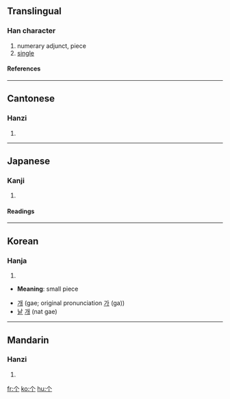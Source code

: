 {{see|個|箇}}<!-- may be replaced by zh-forms -->

==Translingual==
{{stroke order|type=animate}}
===Han character===
{{Han char|rad=丨|as=02|sn=3|four=|canj=人中 (OL)}}
# numerary adjunct, piece
# [[single]]
====References====
{{Han ref|kx=0078.230|dkj=00070|dj=0158.030|hdz=10103.010|uh=4E2A|ud=20010}}
----

==Cantonese==
===Hanzi===
{{yue-hanzi|jyut=|y=go3}}
# {{defn|Cantonese}}
----
==Japanese==
===Kanji===
{{ja-kanji|grade=|rs=丨02}}
# {{defn|Japanese}}
====Readings====
{{ja-readings|on=[[か]] (ka), [[こ]] (ko)|kun=[[こ]] (ko), [[ひ]] (hi)}}
----
==Korean==
===Hanja===
{{ko-hanja|hangeul=[[개]]|eumhun=[[낱]] [[개]]|rv=gae, ga|mr=kae, ka|y=kay, ka}}
# {{defn|Korean}}



* '''Meaning''': small piece

* [[개]] (gae; original pronunciation [[가]] (ga))
* [[낱]] [[개]] (nat gae)
----
==Mandarin==
===Hanzi===
{{cmn-hanzi|tra=個|pin=[[gè]] (ge4)|wg=ko<sup>4</sup>}}
# {{defn|Mandarin}}

[[fr:个]]
[[ko:个]]
[[hu:个]]